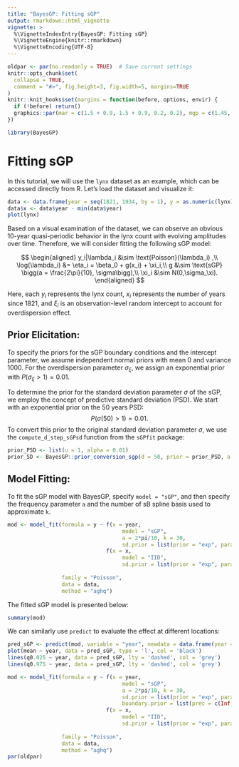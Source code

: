 ```yaml
---
title: "BayesGP: Fitting sGP"
output: rmarkdown::html_vignette
vignette: >
  %\VignetteIndexEntry{BayesGP: Fitting sGP}
  %\VignetteEngine{knitr::rmarkdown}
  %\VignetteEncoding{UTF-8}
---
```


```r
oldpar <- par(no.readonly = TRUE)  # Save current settings
knitr::opts_chunk$set(
  collapse = TRUE,
  comment = "#>", fig.height=3, fig.width=5, margins=TRUE
)
knitr::knit_hooks$set(margins = function(before, options, envir) {
  if (!before) return()
  graphics::par(mar = c(1.5 + 0.9, 1.5 + 0.9, 0.2, 0.2), mgp = c(1.45, 0.45, 0), cex = 1.25, bty='n')
})
```


```r
library(BayesGP)
```

# Fitting sGP

In this tutorial, we will use the `lynx` dataset as an example, which
can be accessed directly from R. Let’s load the dataset and visualize
it:

```r
data <- data.frame(year = seq(1821, 1934, by = 1), y = as.numeric(lynx))
data$x <- data$year - min(data$year)
plot(lynx)
```

Based on a visual examination of the dataset, we can observe an obvious
10-year quasi-periodic behavior in the lynx count with evolving
amplitudes over time. Therefore, we will consider fitting the following
sGP model:

$$
\begin{aligned}
  y_i|\lambda_i &\sim \text{Poisson}(\lambda_i) ,\\
  \log(\lambda_i) &= \eta_i = \beta_0 + g(x_i) + \xi_i,\\
  g &\sim \text{sGP} \bigg(a = \frac{2\pi}{10}, \sigma\bigg),\\
  \xi_i &\sim N(0,\sigma_\xi).
\end{aligned}
$$

Here, each $y_i$ represents the lynx count, $x_i$ represents the number
of years since 1821, and $\xi_i$ is an observation-level random
intercept to account for overdispersion effect.


## Prior Elicitation:

To specify the priors for the sGP boundary conditions and the intercept
parameter, we assume independent normal priors with mean 0 and variance
1000. For the overdispersion parameter $\sigma_\xi$, we assign an
exponential prior with $P(\sigma_\xi > 1) = 0.01$.

To determine the prior for the standard deviation parameter $\sigma$ of
the sGP, we employ the concept of predictive standard deviation (PSD).
We start with an exponential prior on the 50 years PSD:
$$P(\sigma(50)>1) = 0.01.$$ To convert this prior to the original
standard deviation parameter $\sigma$, we use the `compute_d_step_sGPsd`
function from the `sGPfit` package:

```r
prior_PSD <- list(u = 1, alpha = 0.01)
prior_SD <- BayesGP::prior_conversion_sgp(d = 50, prior = prior_PSD, a = 2*pi/10)
```

 
## Model Fitting:

To fit the sGP model with BayesGP, specify `model = "sGP"`, and then specify the frequency parameter `a` and the number of sB spline basis used to approximate `k`.

```r
mod <- model_fit(formula = y ~ f(x = year, 
                                    model = "sGP", 
                                    a = 2*pi/10, k = 30,
                                    sd.prior = list(prior = "exp", param = prior_SD, h = 2)) + 
                               f(x = x, 
                                    model = "IID", 
                                    sd.prior = list(prior = "exp", param = 0.5)),
                   
                 family = "Poisson",
                 data = data,
                 method = "aghq")
```

The fitted sGP model is presented below:

```r
summary(mod)
```

We can similarly use `predict` to evaluate the effect at different locations:

```r
pred_sGP <- predict(mod, variable = "year", newdata = data.frame(year = seq(min(data$year), max(data$year), by = 0.1)))
plot(mean ~ year, data = pred_sGP, type = 'l', col = 'black')
lines(q0.025 ~ year, data = pred_sGP, lty = 'dashed', col = 'grey')
lines(q0.975 ~ year, data = pred_sGP, lty = 'dashed', col = 'grey')
```

```r
mod <- model_fit(formula = y ~ f(x = year, 
                                    model = "sGP", 
                                    a = 2*pi/10, k = 30,
                                    sd.prior = list(prior = "exp", param = prior_SD, h = 2),
                                    boundary.prior = list(prec = c(Inf, Inf))) + 
                               f(x = x, 
                                    model = "IID", 
                                    sd.prior = list(prior = "exp", param = 0.5)),
                   
                 family = "Poisson",
                 data = data,
                 method = "aghq")
par(oldpar)
```



